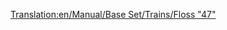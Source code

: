 [[Translation:en/Manual/Base Set/Trains/Floss "47"]]
{{de/Züge|Image=[[File:en/Floss47.png]]
|Name=Floss "47"
|Kosten=£21,093 ($42.186)
|Geschwindigkeit=160 km/h (100 mph)
|Gewicht=112 t
|Leistung=2.616 PS (1.924 kW)
|Betriebskosten=£2,132 ($4.264)
|Entwurf=1962
|Betriebsdauer=22
|Platz=k.A
|Beschreibung=
|Reales-Leben=[http://en.wikipedia.org/wiki/British_Rail_Class_47 British Rail Class 47] (englisch)
}}